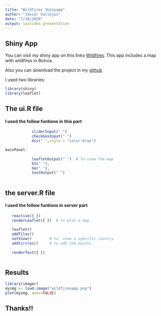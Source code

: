 ```yaml
---
title: "Wildfires Shinyapp"
author: "Javier Vallejos"
date: "7/10/2020"
output: ioslides_presentation
---
```



## Shiny App 

You can visit my shiny app on this links [Wildfires](https://javi00.shinyapps.io/Wildfires/). This app includes a map with wildfires in Bolivia. 

Also you can download the project in my [github](https://github.com/javi00/shinyapp) 


I used  two libraries:
```r
library(shiny)
library(leaflet)
```

## The ui.R file

#### I used the follow funtions in this part
```r

            sliderInput(" ")
            checkboxInput(" ")
            div(" ",style = "color:blue")

mainPanel:
           
            leafletOutput(" ")  # to view the map
            h3(" "),
            h4(" "),
            textOutput(" ")
 
```


## the server.R file
#### I used the follow funtions in server part
```r

   reactive({ })
   renderLeaflet({ })  # to plot a map 
   
   leaflet()
   addTiles() 
   setView()        # to  view a specific country 
   addCircles()     # to add the points
   
   renderText({ })
  
```


## Results

```r

library(imager)
myimg <- load.image("wildfiresapp.png")
plot(myimg, axes=FALSE)

```

## Thanks!!

